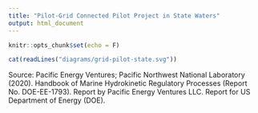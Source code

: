 ```yaml
---
title: "Pilot-Grid Connected Pilot Project in State Waters"
output: html_document
---
```


```r
knitr::opts_chunk$set(echo = F)
```


```r
cat(readLines("diagrams/grid-pilot-state.svg"))
```

Source: Pacific Energy Ventures; Pacific Northwest National Laboratory (2020). Handbook of Marine Hydrokinetic Regulatory Processes (Report No. DOE-EE-1793). Report by Pacific Energy Ventures LLC. Report for US Department of Energy (DOE).